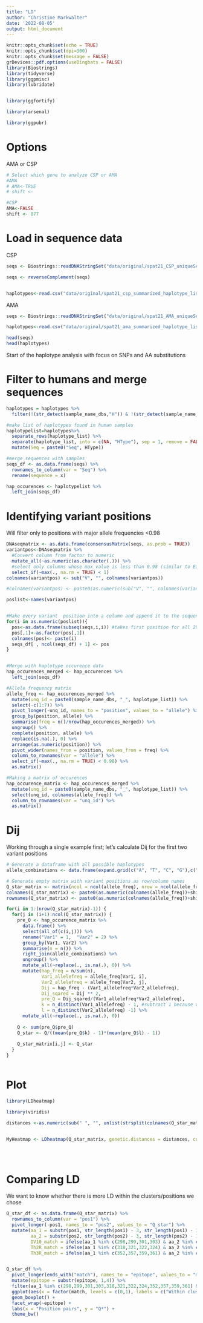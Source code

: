 ```yaml
---
title: "LD"
author: "Christine Markwalter"
date: '2022-08-05'
output: html_document
---
```

```r
knitr::opts_chunk$set(echo = TRUE)
knitr::opts_chunk$set(dpi=300)
knitr::opts_chunk$set(message = FALSE)
grDevices::pdf.options(useDingbats = FALSE)
library(Biostrings)
library(tidyverse)
library(ggpmisc)
library(lubridate)


library(ggfortify)

library(arsenal)

library(ggpubr)
```


# Options 

AMA or CSP
```r
# Select which gene to analyze CSP or AMA
#AMA
# AMA<-TRUE
# shift <-

#CSP
AMA<-FALSE
shift <- 877
```


# Load in sequence data

CSP
```r

seqs <- Biostrings::readDNAStringSet("data/original/spat21_CSP_uniqueSeqs_final_censored.fasta")

seqs <- reverseComplement(seqs)


haplotypes<-read.csv("data/original/spat21_csp_summarized_haplotype_list_31DEC2019.csv")
```
 
 AMA
```r

seqs <- Biostrings::readDNAStringSet("data/original/spat21_AMA_uniqueSeqs_final_censored.fasta")

haplotypes<-read.csv("data/original/spat21_ama_summarized_haplotype_list_31DEC2019.csv")

```

```r
head(seqs)
head(haplotypes)
```

Start of the haplotype analysis with focus on SNPs and AA substitutions

# Filter to humans and merge sequences

```r
haplotypes = haplotypes %>%
  filter(!(str_detect(sample_name_dbs,"H")) & !(str_detect(sample_name_dbs,"A")) | sample_name_dbs == "K14-170717-1A-R") #might want to adjust to make more robust filtering

#make list of haplotypes found in human samples
haplotypelist=haplotypes%>%
  separate_rows(haplotype_list) %>%
  separate(haplotype_list, into = c(NA, "HType"), sep = 1, remove = FALSE, ) %>%
  mutate(Seq = paste0("Seq", HType))

#merge sequences with samples
seqs_df <- as.data.frame(seqs) %>%
  rownames_to_column(var = "Seq") %>%
  rename(sequence = x)

hap_occurences <- haplotypelist %>%
  left_join(seqs_df)

```


# Identifying variant positions
Will filter only to positions with major allele frequencies <0.98
```r
DNAseqmatrix <- as.data.frame(consensusMatrix(seqs, as.prob = TRUE))
variantpos<-DNAseqmatrix %>%
  #Convert column from factor to numeric
  mutate_all(~as.numeric(as.character(.))) %>%
  #select only columns whose max value is less than 0.98 (similar to Early et al 2018 fig 4)
  select_if(~max(., na.rm = TRUE) < 1)
colnames(variantpos) <- sub("V", "", colnames(variantpos))

#colnames(variantpos) <- paste0(as.numeric(sub("V", "", colnames(variantpos)))+shift, " (", ceiling((as.numeric(sub("V", "", colnames(variantpos)))+shift)/3), ")")

poslist<-names(variantpos)


#Make every variant  position into a column and append it to the sequence dataframe
for(i in as.numeric(poslist)){
  pos<-as.data.frame(subseq(seqs,i,i)) #takes first position for all 298 sequences
  pos[,1]<-as.factor(pos[,1])
  colnames(pos)<- paste(i)
  seqs_df[ , ncol(seqs_df) + 1] <- pos 
}


#Merge with haplotype occurence data
hap_occurences_merged <- hap_occurences %>%
  left_join(seqs_df)

#Allele frequency matrix
allele_freq <- hap_occurences_merged %>%
  mutate(unq_id = paste0(sample_name_dbs, "_", haplotype_list)) %>%
  select(-c(1:7)) %>%
  pivot_longer(-unq_id, names_to = "position", values_to = "allele") %>%
  group_by(position, allele) %>%
  summarise(freq = n()/nrow(hap_occurences_merged)) %>%
  ungroup() %>%
  complete(position, allele) %>%
  replace(is.na(.), 0) %>%
  arrange(as.numeric(position)) %>%
  pivot_wider(names_from = position, values_from = freq) %>%
  column_to_rownames(var = "allele") %>%
  select_if(~max(., na.rm = TRUE) < 0.98) %>%
  as.matrix()

#Making a matrix of occurences
hap_occurence_matrix <- hap_occurences_merged %>%
  mutate(unq_id = paste0(sample_name_dbs, "_", haplotype_list)) %>%
  select(unq_id, colnames(allele_freq)) %>%
  column_to_rownames(var = "unq_id") %>%
  as.matrix()

```


# Dij
Working through a single example first; let's calculate Dij for the first two variant positions
```r

# Generate a dataframe with all possible haplotypes
allele_combinations <- data.frame(expand.grid(c("A", "T", "C", "G"),c("A", "T", "C", "G")))  

# Generate empty matrix with variant positions as row/column names
Q_star_matrix <- matrix(ncol = ncol(allele_freq), nrow = ncol(allele_freq))
colnames(Q_star_matrix) <- paste0(as.numeric(colnames(allele_freq))+shift, " (", ceiling((as.numeric(colnames(allele_freq))+shift)/3), ")")
rownames(Q_star_matrix) <- paste0(as.numeric(colnames(allele_freq))+shift, " (", ceiling((as.numeric(colnames(allele_freq))+shift)/3), ")")

for(i in 1:(nrow(Q_star_matrix)-1)) {
  for(j in (i+1):ncol(Q_star_matrix)) {
    pre_Q <- hap_occurence_matrix %>%
      data.frame() %>%
      select(all_of(c(i,j))) %>%
      rename("Var1" = 1,  "Var2" = 2) %>%
      group_by(Var1, Var2) %>%
      summarise(n = n()) %>%
      right_join(allele_combinations) %>%
      ungroup() %>%
      mutate_all(~replace(., is.na(.), 0)) %>%
      mutate(hap_freq = n/sum(n),
             Var1_allelefreq = allele_freq[Var1, i],
             Var2_allelefreq = allele_freq[Var2, j],
             Dij = hap_freq - (Var1_allelefreq*Var2_allelefreq),
             Dij_sqared = Dij ** 2,
             pre_Q = Dij_sqared/(Var1_allelefreq*Var2_allelefreq),
             k = n_distinct(Var1_allelefreq) - 1, #subtract 1 because we are counting 0's
             l = n_distinct(Var2_allelefreq) -1) %>%
      mutate_all(~replace(., is.na(.), 0))
    
    Q <- sum(pre_Q$pre_Q)
    Q_star <- Q/((mean(pre_Q$k) - 1)*(mean(pre_Q$l) - 1))
    
    Q_star_matrix[i,j] <- Q_star
  }
}



```



# Plot

```r
library(LDheatmap)

library(viridis)

distances <-as.numeric(sub(" ", "", unlist(strsplit(colnames(Q_star_matrix), " .*"))))


MyHeatmap <- LDheatmap(Q_star_matrix, genetic.distances = distances, color= mako(50), flip = TRUE, title = NULL, geneMapLabelX = NA, geneMapLabelY = NA)





```


# Comparing LD
We want to know whether there is more LD within the clusters/positions we chose
```r
Q_star_df <- as.data.frame(Q_star_matrix) %>%
  rownames_to_column(var = "pos1") %>%
  pivot_longer(-pos1, names_to = "pos2", values_to = "Q_star") %>%
  mutate(aa_1 = substr(pos1, str_length(pos1) - 3, str_length(pos1) - 1),
         aa_2 = substr(pos2, str_length(pos2) - 3, str_length(pos2) - 1),
         DV10_match = ifelse(aa_1 %in% c(298,299,301,303) & aa_2 %in% c(298,299,301,303), 1,0),
         Th2R_match = ifelse(aa_1 %in% c(318,321,322,324) & aa_2 %in% c(318,321,322,324), 1,0),
         Th3R_match = ifelse(aa_1 %in% c(352,357,359,361) & aa_2 %in% c(352,357,359,361), 1,0))


Q_star_df %>%
  pivot_longer(ends_with("match"), names_to = "epitope", values_to = "match") %>%
  mutate(epitope = substr(epitope, 1,4)) %>%
  filter(aa_1 %in% c(298,299,301,303,318,321,322,324,352,357,359,361) & aa_2 %in% c(298,299,301,303,318,321,322,324,352,357,359,361)) %>%
  ggplot(aes(x = factor(match, levels = c(0,1), labels = c("Within cluster", "Between clusters")), y = Q_star)) +
  geom_boxplot() +
  facet_wrap(~epitope) +
  labs(x = "Position pairs", y = "Q*") +
  theme_bw()

```

